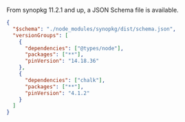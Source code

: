 From synopkg 11.2.1 and up, a JSON Schema file is available.

```json title=".synopkgrc"
{
  "$schema": "./node_modules/synopkg/dist/schema.json",
  "versionGroups": [
    {
      "dependencies": ["@types/node"],
      "packages": ["**"],
      "pinVersion": "14.18.36"
    },
    {
      "dependencies": ["chalk"],
      "packages": ["**"],
      "pinVersion": "4.1.2"
    }
  ]
}
```
